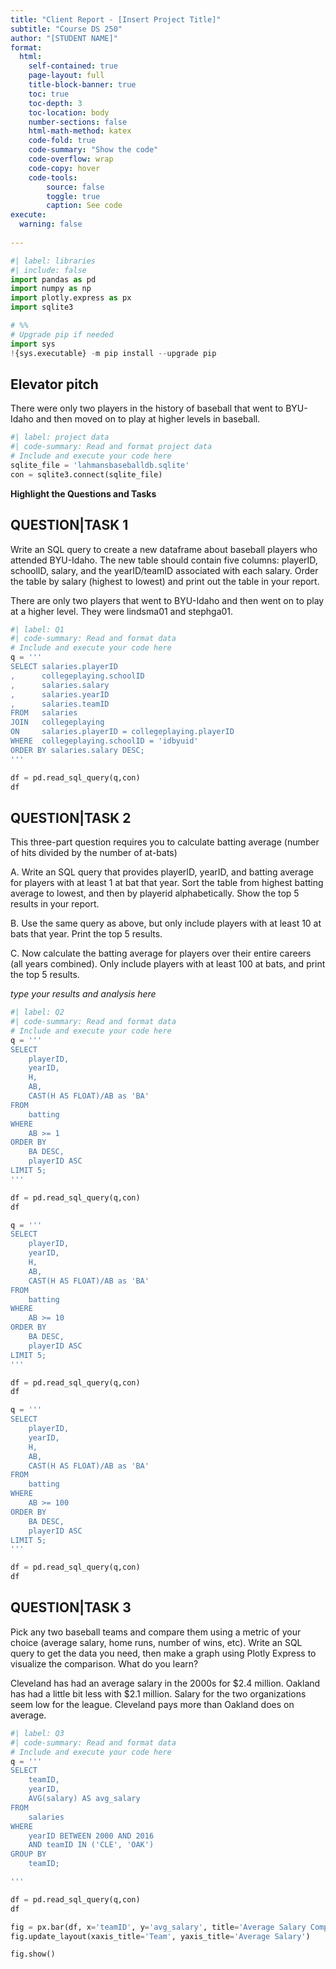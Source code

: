 ```yaml
---
title: "Client Report - [Insert Project Title]"
subtitle: "Course DS 250"
author: "[STUDENT NAME]"
format:
  html:
    self-contained: true
    page-layout: full
    title-block-banner: true
    toc: true
    toc-depth: 3
    toc-location: body
    number-sections: false
    html-math-method: katex
    code-fold: true
    code-summary: "Show the code"
    code-overflow: wrap
    code-copy: hover
    code-tools:
        source: false
        toggle: true
        caption: See code
execute: 
  warning: false
    
---
```

```python
#| label: libraries
#| include: false
import pandas as pd
import numpy as np
import plotly.express as px
import sqlite3
```

```python
# %%
# Upgrade pip if needed
import sys
!{sys.executable} -m pip install --upgrade pip
```


## Elevator pitch

There were only two players in the history of baseball that went to BYU-Idaho and then moved on to play at higher levels in baseball. 

```python
#| label: project data
#| code-summary: Read and format project data
# Include and execute your code here
sqlite_file = 'lahmansbaseballdb.sqlite'
con = sqlite3.connect(sqlite_file)
```

__Highlight the Questions and Tasks__

## QUESTION|TASK 1

Write an SQL query to create a new dataframe about baseball players who attended BYU-Idaho. The new table should contain five columns: playerID, schoolID, salary, and the yearID/teamID associated with each salary. Order the table by salary (highest to lowest) and print out the table in your report.

There are only two players that went to BYU-Idaho and then went on to play at a higher level. They were lindsma01 and stephga01.

```python
#| label: Q1
#| code-summary: Read and format data
# Include and execute your code here
q = '''
SELECT salaries.playerID
,      collegeplaying.schoolID
,      salaries.salary
,      salaries.yearID
,      salaries.teamID
FROM   salaries
JOIN   collegeplaying 
ON     salaries.playerID = collegeplaying.playerID
WHERE  collegeplaying.schoolID = 'idbyuid'
ORDER BY salaries.salary DESC;
'''

df = pd.read_sql_query(q,con)
df
```

## QUESTION|TASK 2

This three-part question requires you to calculate batting average (number of hits divided by the number of at-bats)

A. Write an SQL query that provides playerID, yearID, and     batting average for players with at least 1 at bat that year. Sort the table from highest batting average to lowest, and then by playerid alphabetically. Show the top 5 results in your report.

B. Use the same query as above, but only include players with at least 10 at bats that year. Print the top 5 results.

C. Now calculate the batting average for players over their entire careers (all years combined). Only include players with at least 100 at bats, and print the top 5 results.

_type your results and analysis here_

```python
#| label: Q2
#| code-summary: Read and format data
# Include and execute your code here
q = '''
SELECT
    playerID,
    yearID,
    H,
    AB,
    CAST(H AS FLOAT)/AB as 'BA'
FROM
    batting
WHERE
    AB >= 1
ORDER BY
    BA DESC,
    playerID ASC
LIMIT 5;
'''

df = pd.read_sql_query(q,con)
df
```

``` python
q = '''
SELECT
    playerID,
    yearID,
    H,
    AB,
    CAST(H AS FLOAT)/AB as 'BA'
FROM
    batting
WHERE
    AB >= 10
ORDER BY
    BA DESC,
    playerID ASC
LIMIT 5;
'''

df = pd.read_sql_query(q,con)
df
```

```python
q = '''
SELECT
    playerID,
    yearID,
    H,
    AB,
    CAST(H AS FLOAT)/AB as 'BA'
FROM
    batting
WHERE
    AB >= 100
ORDER BY
    BA DESC,
    playerID ASC
LIMIT 5;
'''

df = pd.read_sql_query(q,con)
df

```

## QUESTION|TASK 3

Pick any two baseball teams and compare them using a metric of your choice (average salary, home runs, number of wins, etc). Write an SQL query to get the data you need, then make a graph using Plotly Express to visualize the comparison. What do you learn?

Cleveland has had an average salary in the 2000s for $2.4 million. Oakland has had a little bit less with $2.1 million. Salary for the two organizations seem low for the league. Cleveland pays more than Oakland does on average.

```python
#| label: Q3
#| code-summary: Read and format data
# Include and execute your code here
q = '''
SELECT
    teamID,
    yearID,
    AVG(salary) AS avg_salary
FROM
    salaries
WHERE
    yearID BETWEEN 2000 AND 2016
    AND teamID IN ('CLE', 'OAK')
GROUP BY
    teamID;

'''

df = pd.read_sql_query(q,con)
df

```
```python
fig = px.bar(df, x='teamID', y='avg_salary', title='Average Salary Comparison between CLE and OAK from 2000 to 2016')
fig.update_layout(xaxis_title='Team', yaxis_title='Average Salary')

fig.show()
```